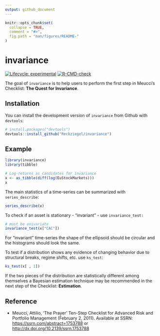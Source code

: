 ```yaml
---
output: github_document
---
```


<!-- README.md is generated from README.Rmd. Please edit that file -->

```r
knitr::opts_chunk$set(
  collapse = TRUE,
  comment = "#>",
  fig.path = "man/figures/README-"
)
```

# invariance

<!-- badges: start -->

[![Lifecycle: experimental](https://img.shields.io/badge/lifecycle-experimental-orange.svg)](https://lifecycle.r-lib.org/articles/stages.html#experimental) [![R-CMD-check](https://github.com/Reckziegel/invariance/actions/workflows/R-CMD-check.yaml/badge.svg)](https://github.com/Reckziegel/invariance/actions/workflows/R-CMD-check.yaml)

<!-- badges: end -->

The goal of `invariance` is to help users to perform the first step in Meucci's Checklist: **The Quest for Invariance**.

## Installation

You can install the development version of `invariance` from Github with `devtools`:

``` r
# install.packages("devtools")
devtools::install_github("Reckziegel/invariance")
```

## Example

```r
library(invariance)
library(tibble)

# Log-returns as candidates for invariance
x <- as_tibble(diff(log(EuStockMarkets)))
x
```

The main statistics of a time-series can be summarized with `series_describe`:

```r
series_describe(x)
```

To check if an asset is stationary - "invariant" - use `invariance_test:`

```r
# must be univariate
invariance_test(x["CAC"])
```

For "invariant" time-series the shape of the ellipsoid should be circular and the histograms should look the same.

To test if a distribution shows any evidence of changing behavior due to structural breaks, regime shifts, etc. use `ks_test`:

```r
ks_test(x[ , 1])
```

If the two pieces of the distribution are statistically different among themselves a Bayesian estimation technique may be recommended in the next step of the Checklist: **Estimation**.

## Reference

-   Meucci, Attilio, ‘The Prayer’ Ten-Step Checklist for Advanced Risk and Portfolio Management (February 2, 2011). Available at SSRN: <https://ssrn.com/abstract=1753788> or <http://dx.doi.org/10.2139/ssrn.1753788>
